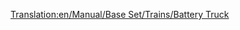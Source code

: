 [[Translation:en/Manual/Base Set/Trains/Battery Truck]]
{{it/Manuale/Set base/Treni/StatVagoni|Nome=Carro per batterie
|Costo=2.296
|Vuoto=18
|Pieno=23
|Pieno2=24
|Pieno3=25
|Capacità1=22 batterie
|Capacità2=27 batterie
|Capacità3=29 batterie
|Immagine4=[[File:it/Manuale/Set base/Treni/CarroBatterieBM.png]]
|Immagine4m=[[File:it/Manuale/Set base/Treni/CarroBatterieBM.png]]
|ClimaB=4
|ClimaM=4
|Descrizione=Un carro dedicato interamente alle batterie. Mentre nel gioco sembra che ogni carro sia in grado di contenere solo due gigantesche batterie, siamo sicuri che questa è solo la confezione e il numero di batterie indicato viene effettivamente spedito. Viaggia tra la piantagione di batterie e la fabbrica di giocattoli.
}}